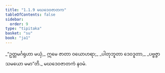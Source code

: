 ```yaml
---
title: "1.1.9 မဃဒေဝဇာတက"
tableOfContents: false
sidebar:
  order: 9
type: "tipitaka"
basket: "su"
book: "ja1"
---
```



<DynamicBreadcrumb />

<Division number="9" book="ja1" e="ch" v="22" p="3">

<Paragraph number="18" type="verses" book="ja1">
_“ဥတ္တမင်္ဂရုဟာ မယှံ,_  
ဣမေ ဇာတာ ဝယောဟရာ;_  
_ပါတုဘူတာ ဒေဝဒူတာ,_  
_ပဗ္ဗဇ္ဇာသမယော မမာ”တိ._  


</Paragraph>
</Division>

<Paragraph number="19" type="center" book="ja1">
မဃဒေဝဇာတကံ နဝမံ.
</Paragraph>